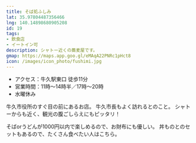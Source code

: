 ```yaml
---
title: そば処ふしみ
lat: 35.97804487356466
lng: 140.14898680905208
id: 19
tags:
- 飲食店
- イートイン可
description: シャトー近くの蕎麦屋です。
gmap: https://maps.app.goo.gl/eMAqA22PNRc1pHct8
icon: /images/icon_photo/fushimi.jpg
---
```


<LinkedImage
  src="/images/photos/fushimi.jpg"
  href="/photo_pages/fushimi"
/>

- アクセス：牛久駅東口 徒歩11分
- 営業時間：11時～14時半／17時～20時
- 水曜休み

牛久市役所のすぐ目の前にあるお店。
牛久市長もよく訪れるとのこと。
シャトーからも近く、観光の腹ごしらえにもピッタリ！

そばorうどんが1000円以内で楽しめるので、お財布にも優しい。
丼ものとのセットもあるので、たくさん食べたい人はこちら。

<LinkedImage
  src="/images/photos/fushimi-menu.jpg"
  href="/photo_pages/fushimi-menu"
/>

